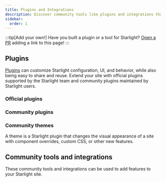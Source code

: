 ```yaml
---
title: Plugins and Integrations
description: Discover community tools like plugins and integrations that extend Starlight!
sidebar:
  order: 1
---
```


:::tip[Add your own!]
Have you built a plugin or a tool for Starlight?
[Open a PR](https://github.com/withastro/starlight/blob/main/CONTRIBUTING.md#plugins-and-integrations) adding a link to this page!
:::


## Plugins

[Plugins](/reference/plugins/) can customize Starlight configuration, UI, and behavior, while also being easy to share and reuse.
Extend your site with official plugins supported by the Starlight team and community plugins maintained by Starlight users.

### Official plugins

<CardGrid>
	<LinkCard
		href="/guides/site-search/#algolia-docsearch"
		title="Algolia DocSearch"
		description="Replace Pagefind, the default search provider, with Algolia DocSearch."
	/>
</CardGrid>

### Community plugins

<CardGrid>
	<LinkCard
		href="https://github.com/HiDeoo/starlight-links-validator"
		title="starlight-links-validator"
		description="Check for broken links in your Starlight pages."
	/>
	<LinkCard
		href="https://github.com/HiDeoo/starlight-typedoc"
		title="starlight-typedoc"
		description="Generate Starlight pages from TypeScript using TypeDoc."
	/>
	<LinkCard
		href="https://github.com/HiDeoo/starlight-blog"
		title="starlight-blog"
		description="Add a blog to your documentation site."
	/>
	<LinkCard
		href="https://github.com/HiDeoo/starlight-openapi"
		title="starlight-openapi"
		description="Create documentation pages from OpenAPI/Swagger specifications."
	/>
	<LinkCard
		href="https://github.com/HiDeoo/starlight-obsidian"
		title="starlight-obsidian"
		description="Publish Obsidian vaults in your Starlight site."
	/>
	<LinkCard
		href="https://astro-ghostcms.xyz/intro/starlight/install/"
		title="starlight-ghostcms"
		description="Add your GhostCMS blog posts alongside your Starlight Docs"
	/>
	<LinkCard
		href="https://github.com/HiDeoo/starlight-image-zoom"
		title="starlight-image-zoom"
		description="Add zoom capabilities to your documentation images."
	/>
	<LinkCard
		href="https://github.com/lorenzolewis/starlight-utils"
		title="starlight-utils"
		description="Extend Starlight with a collection of common utilities."
	/>
	<LinkCard
		href="https://github.com/trueberryless/starlight-view-modes"
		title="starlight-view-modes"
		description="Add different view mode capabilities to your documentation website."
	/>
	<LinkCard
		href="https://github.com/HiDeoo/starlight-versions"
		title="starlight-versions"
		description="Version your Starlight documentation pages."
	/>
	<LinkCard
		href="https://inox-tools.fryuni.dev/star-warp"
		title="star-warp"
		description="Warp-drive through search results in your documentation."
	/>
	<LinkCard
		href="https://github.com/HiDeoo/starlight-heading-badges"
		title="starlight-heading-badges"
		description="Add badges to your Markdown and MDX headings."
	/>
	<LinkCard
		href="https://github.com/Fevol/starlight-site-graph"
		title="starlight-site-graph"
		description="Add an interactive site graph inside your page's sidebar."
	/>
	<LinkCard
		href="https://github.com/HiDeoo/starlight-sidebar-topics"
		title="starlight-sidebar-topics"
		description="Split your documentation into different sections, each with its own sidebar."
	/>
	<LinkCard
		href="https://github.com/trueberryless-org/starlight-sidebar-topics-dropdown"
		title="starlight-sidebar-topics-dropdown"
		description="Split your docs page into multiple subpages and switch between them with a dropdown menu in the sidebar."
	/>
</CardGrid>

### Community themes

A theme is a Starlight plugin that changes the visual appearance of a site with component overrides, custom CSS, or other new features.

<CardGrid>
	<LinkCard
		href="https://github.com/HiDeoo/starlight-theme-rapide"
		title="starlight-theme-rapide"
		description="Starlight theme inspired by the Visual Studio Code Vitesse theme."
	/>
	<LinkCard
		href="https://github.com/Fevol/starlight-theme-obsidian"
		title="starlight-theme-obsidian"
		description="Starlight theme inspired by the style of Obsidian Publish sites."
	/>
	<LinkCard
		href="https://github.com/TheOtterlord/catppuccin-starlight"
		title="catppuccin-starlight"
		description="Soothing pastel theme for Starlight"
	/>
</CardGrid>

## Community tools and integrations

These community tools and integrations can be used to add features to your Starlight site.

<CardGrid>
	<LinkCard
		href="https://www.feelback.dev/blog/new-astro-starlight-integration/"
		title="FeelBack"
		description="Add a user feedback system to your docs pages."
	/>
	<LinkCard
		href="https://github.com/val-town/notion-to-astro"
		title="notion-to-astro"
		description="Convert Notion exports to Astro Starlight docs"
	/>
	<LinkCard
		href="https://github.com/mattjennings/astro-live-code"
		title="astro-live-code"
		description="Render your MDX code blocks as interactive components"
	/>
	<LinkCard
		href="https://github.com/HiDeoo/starlight-i18n"
		title="starlight-i18n"
		description="Visual Studio Code extension to help translate Starlight pages."
	/>
	<LinkCard
		href="https://github.com/HiDeoo/starlight-package-managers"
		title="starlight-package-managers"
		description="Quickly display npm related commands for multiple package managers."
	/>
	<LinkCard
		href="https://github.com/HiDeoo/starlight-showcases"
		title="starlight-showcases"
		description="Set of Starlight components to author showcase pages."
	/>
	<LinkCard
		href="https://github.com/HiDeoo/generator-starlight-plugin"
		title="@hideoo/starlight-plugin"
		description="A generator to quickly scaffold Starlight plugins."
	/>
</CardGrid>
